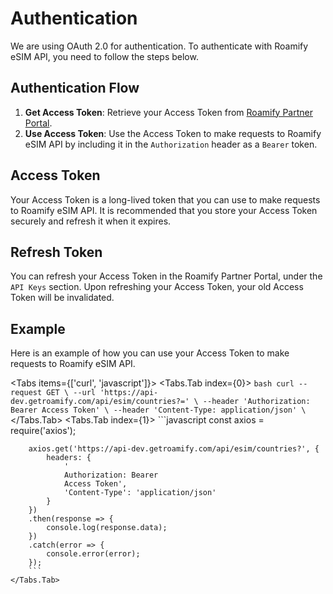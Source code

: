 
<NextSeo description="How to authenticate with Roamify eSIM API?" title="Authentication" />

# Authentication
We are using OAuth 2.0 for authentication. To authenticate with Roamify eSIM API, you need to follow the steps below.

## Authentication Flow
1. **Get Access Token**: Retrieve your Access Token from [Roamify Partner Portal](https://partner.getroamify.com/sign-in).
2. **Use Access Token**: Use the Access Token to make requests to Roamify eSIM API by including it in the `Authorization` header as a `Bearer` token.

## Access Token
Your Access Token is a long-lived token that you can use to make requests to Roamify eSIM API. It is recommended that you store your Access Token securely and refresh it when it expires.

## Refresh Token
You can refresh your Access Token in the Roamify Partner Portal, under the `API Keys` section. Upon refreshing your Access Token, your old Access Token will be invalidated.

## Example
Here is an example of how you can use your Access Token to make requests to Roamify eSIM API.

<Tabs items={['curl', 'javascript']}>
    <Tabs.Tab index={0}>
        ```bash
        curl --request GET \
        --url 'https://api-dev.getroamify.com/api/esim/countries?=' \
        --header 'Authorization: Bearer Access Token' \
        --header 'Content-Type: application/json' \
        ```
    </Tabs.Tab>
    <Tabs.Tab index={1}>
        ```javascript
        const axios = require('axios');

        axios.get('https://api-dev.getroamify.com/api/esim/countries?', {
            headers: {
                '
                Authorization: Bearer
                Access Token',
                'Content-Type': 'application/json'
            }
        })
        .then(response => {
            console.log(response.data);
        })
        .catch(error => {
            console.error(error);
        });
        ```
    </Tabs.Tab>
</Tabs>
